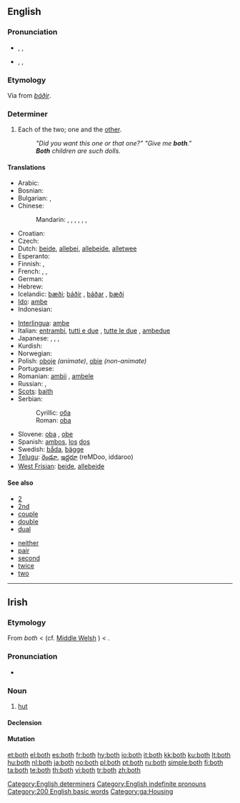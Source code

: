 ==English==

{{rank|thing|set|told|197|both|having|look|heard}}

===Pronunciation===
* {{a|UK}} {{enPR|bōth}}, {{IPA|/bəʊθ/}}, {{SAMPA|/b@UT/}}
*: {{rhymes|əʊθ}}
* {{a|US}} {{enPR|bōth}}, {{IPA|/boʊθ/}}, {{SAMPA|/boUT/}}
*: {{audio|en-us-both.ogg|Audio (US)}}
*: {{rhymes|oʊθ}}

===Etymology===
Via {{etyl|enm}} from {{etyl|non}} ''[[báðir]]''.

===Determiner===
{{en-det}}

# Each of the two; one and the [[other]].
#: ''"Did you want this one or that one?" "Give me '''both'''."''
#: '''''Both''' children are such dolls.''

====Translations====
{{trans-top|each of two; one and the other}}
* Arabic: {{t|ar|كل|tr=kull|sc=Arab}}
* Bosnian: {{t-|bs|oba|m}}
* Bulgarian: {{t|bg|и двамата|m|sc=Cyrl}},  {{t|bg|и двете|f|sc=Cyrl}}
* Chinese:
*: Mandarin: {{t|zh|都|tr=...dōu|alt=...都|sc=Hani}},  {{t|zh|雙方|sc=Hani}},  {{t|zh|双方|tr=shuāngfāng|sc=Hani}},  {{t|zh|倆|sc=Hani}},  {{t|zh|俩|tr=liǎ|sc=Hani}},  {{t|zh|兩|sc=Hani}},  {{t|zh|两|tr=liǎng|sc=Hani}}
* Croatian: {{t-|hr|oba|m}}
* Czech: {{t+|cs|oba}}
* Dutch: [[beide]], [[allebei]], [[allebeide]], [[alletwee]]
* Esperanto: {{t-|eo|ambaŭ|xs=Esperanto}}
* Finnish: {{t-|fi|molempi|p|alt=molemmat}}, {{t+|fi|kumpikin|s}}
* French: {{t|fr|les deux|p}},  {{t|fr|tous les deux|p}},  {{qualifier|unused}} {{t|fr|ambedeux|p}}
* German: {{t+|de|beide}}
* Hebrew: {{t-|he|שני|m|p|sc=Hebr}}
* Icelandic: [[bæði]]; [[báðir]] {{m|p}}, [[báðar]] {{f|p}}, [[bæði]] {{n|p}}
* [[Ido]]: [[ambe]]
* Indonesian: {{t-|id|dua|alt=keduanya|xs=Indonesian}}
{{trans-mid}}
* [[Interlingua]]: [[ambe]]
* Italian: [[entrambi]], [[tutti e due]] {{m}}, [[tutte le due]] {{f}}, [[ambedue]]
* Japanese: {{t|ja|両方|tr=りょうほう, ryōhō|sc=Jpan}},  {{t|ja|両|tr=りょう, ryō|alt=両-|sc=Jpan}}, {{qualifier|of two people only}} {{t|ja|二人共|tr=ふたりとも, futari-tomo|sc=Jpan}},  {{t|ja|双方|tr=そうほう, sōhō|sc=Jpan}}
* Kurdish: {{ku-Arab|[[هه‌ردو]]}}
* Norwegian: {{t+|no|begge}}
* Polish: [[oboje]] {{m}} ''(animate)'', [[obie]] {{m|f|n}} ''(non-animate)''
* Portuguese: {{t+|pt|ambos}}
* Romanian: [[ambii]] {{m}}, [[ambele]] {{f}}
* Russian: {{t+|ru|оба|m|n|sc=Cyrl}}, {{t-|ru|обе|f|sc=Cyrl}}
* [[Scots]]: [[baith]]
* Serbian:
*: Cyrillic: [[оба]] {{m}}
*: Roman: [[oba]] {{m}}
* Slovene: [[oba]] {{m}}, [[obe]] {{f}}
* Spanish: [[ambos]], [[el|los]] [[dos]]
* Swedish: [[båda]], [[bägge]]
* [[Telugu]]: [[రెండూ]], [[ఇద్దరూ]] (reMDoo, iddaroo)
* [[West Frisian]]: [[beide]], [[allebeide]]
{{trans-bottom}}

====See also====
{{top2}}
* [[2]]
* [[2nd]]
* [[couple]]
* [[double]]
* [[dual]]
{{mid2}}
* [[neither]]
* [[pair]]
* [[second]]
* [[twice]]
* [[two]]
{{bottom2}}

[[Category:English determiners]]
[[Category:English indefinite pronouns]]

----

==Irish==

===Etymology===
From {{etyl|sga|ga}} ''both'' < {{proto|Celtic|''butā''|lang=ga}} (cf. [[Middle Welsh]] {{term|bot||dwelling|lang=wlm}}) < {{proto|Indo-European|''bhuH-''|to be|lang=ga}}.

===Pronunciation===
* {{IPA|lang=ga|[bˠɔh]|[bˠɔ]}}

===Noun===
{{infl|ga|noun|gender=f}}

# [[hut]]

====Declension====
{{ga-noun-f3|b|oth|otha|othanna}}

====Mutation====
{{ga mut cons|b|oth}}

[[Category:200 English basic words]]
[[Category:ga:Housing]]

[[et:both]]
[[el:both]]
[[es:both]]
[[fr:both]]
[[hy:both]]
[[io:both]]
[[it:both]]
[[kk:both]]
[[ku:both]]
[[lt:both]]
[[hu:both]]
[[nl:both]]
[[ja:both]]
[[no:both]]
[[pl:both]]
[[pt:both]]
[[ru:both]]
[[simple:both]]
[[fi:both]]
[[ta:both]]
[[te:both]]
[[th:both]]
[[vi:both]]
[[tr:both]]
[[zh:both]]